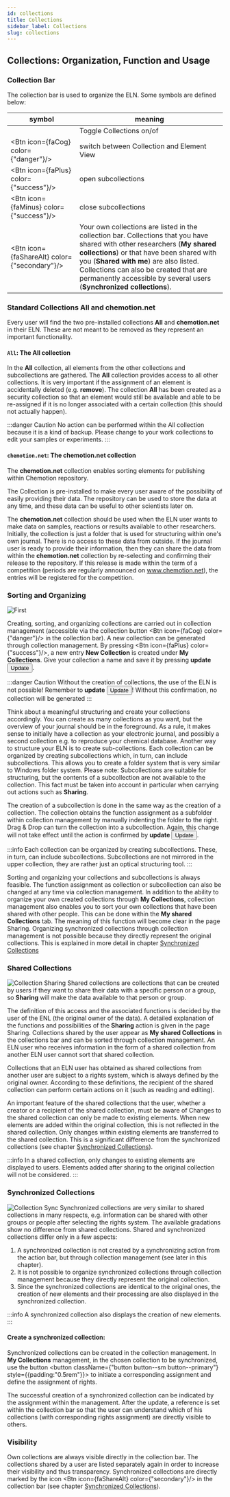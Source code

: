 ```yaml
---
id: collections
title: Collections
sidebar_label: Collections
slug: collections
---
```



## Collections: Organization, Function and Usage
### Collection Bar
The collection bar is used to organize the ELN. Some symbols are defined below:

| symbol | meaning |
|---|---|
| <FontAwesomeIcon icon={faList} size="lg"/>  |  Toggle Collections on/of  |
| <Btn icon={faCog} color={"danger"}/> | switch between Collection and Element View |
| <Btn icon={faPlus} color={"success"}/> | open subcollections |
| <Btn icon={faMinus} color={"success"}/> | close subcollections |
| <Btn icon={faShareAlt} color={"secondary"}/> | Your own collections are listed in the collection bar. Collections that you have shared with other researchers (**My shared collections**) or that have been shared with you (**Shared with me**) are also listed. Collections can also be created that are permanently accessible by several users (**Synchronized collections**). |

### Standard Collections All and chemotion.net
Every user will find the two pre-installed collections **All** and **chemotion.net** in their ELN. These are not meant to be removed as they represent an important functionality.

#### `All`: The All collection
In the **All** collection, all elements from the other collections and subcollections are gathered. The **All** collection provides access to all other collections. It is very important if the assignment of an element is accidentally deleted (e.g. **remove**). The collection **All** has been created as a security collection so that an element would still be available and able to be re-assigned if it is no longer associated with a certain collection (this should not actually happen).

:::danger Caution
No action can be performed within the All collection because it is a kind of backup. Please change to your work collections to edit your samples or experiments.
:::

#### `chemotion.net`: The chemotion.net collection
The **chemotion.net** collection enables sorting elements for publishing within Chemotion repository. 

The Collection is pre-installed to make every user aware of the possibility of easily providing their data. The repository can be used to store the data at any time, and these data can be useful to other scientists later on. 

The **chemotion.net** collection should be used when the ELN user wants to make data on samples, reactions or results available to other researchers. Initially, the collection is just a folder that is used for structuring within one's own journal. There is no access to these data from outside. If the journal user is ready to provide their information, then they can share the data from within the **chemotion.net** collection by re-selecting and confirming their release to the repository. If this release is made within the term of a competition (periods are regularly announced on www.chemotion.net), the entries will be registered for the competition.

###  Sorting and Organizing
![First](/img/collection_organisation.gif)

Creating, sorting, and organizing collections are carried out in collection management (accessible via the collection button <Btn icon={faCog} color={"danger"}/> in the collection bar). A new collection can be generated through collection management. By pressing <Btn icon={faPlus} color={"success"}/>, a new entry **New Collection** is created under **My Collections**. Give your collection a name and save it by pressing **update** <button className="button button--sm button--warning">Update</button>.

:::danger Caution
Without the creation of collections, the use of the ELN is not possible! Remember to **update** <button className="button button--sm button--warning">Update</button>! Without this confirmation, no collection will be generated
:::

Think about a meaningful structuring and create your collections accordingly. You can create as many collections as you want, but the overview of your journal should be in the foreground. As a rule, it makes sense to initially have a collection as your electronic journal, and possibly a second collection e.g. to reproduce your chemical database. Another way to structure your ELN is to create sub-collections. Each collection can be organized by creating subcollections which, in turn, can include subcollections. This allows you to create a folder system that is very similar to Windows folder system. Please note: Subcollections are suitable for structuring, but the contents of a subcollection are not available to the collection. This fact must be taken into account in particular when carrying out actions such as **Sharing**. 

The creation of a subcollection is done in the same way as the creation of a collection. The collection obtains the function assignment as a subfolder within collection management by manually indenting the folder to the right. Drag & Drop can turn the collection into a subcollection. Again, this change will not take effect until the action is confirmed by **update** <button className="button button--sm button--warning">Update</button>. 

:::info 
Each collection can be organized by creating subcollections. These, in turn, can include subcollections. Subcollections are not mirrored in the upper collection, they are rather just an optical structuring tool. 
::: 

Sorting and organizing your collections and subcollections is always feasible. The function assignment as collection or subcollection can also be changed at any time via collection management. In addition to the ability to organize your own created collections through **My Collections**, collection management also enables you to sort your own collections that have been shared with other people. This can be done within the **My shared Collections** tab. The meaning of this function will become clear in the page Sharing. Organizing synchronized collections through collection management is not possible because they directly represent the original collections. This is explained in more detail in chapter [Synchronized Collections](#synchronized-collections)

### Shared Collections 
![Collection Sharing](/img/collection_sharing.gif) 
Shared collections are collections that can be created by users if they want to share their data with a specific person or a group, so **Sharing** will make the data available to that person or group. 

The definition of this access and the associated functions is decided by the user of the ENL (the original owner of the data). A detailed explanation of the functions and possibilities of the **Sharing** action is given in the page Sharing. Collections shared by the user appear as **My shared Collections** in the collections bar and can be sorted through collection management. An ELN user who receives information in the form of a shared collection from another ELN user cannot sort that shared collection. 

Collections that an ELN user has obtained as shared collections from another user are subject to a rights system, which is always defined by the original owner. According to these definitions, the recipient of the shared collection can perform certain actions on it (such as reading and editing). 

An important feature of the shared collections that the user, whether a creator or a recipient of the shared collection, must be aware of Changes to the shared collection can only be made to existing elements. When new elements are added within the original collection, this is not reflected in the shared collection. Only changes within existing elements are transferred to the shared collection. This is a significant difference from the synchronized collections (see chapter [Synchronized Collections](#synchronized-collections)). 

:::info 
In a shared collection, only changes to existing elements are displayed to users. Elements added after sharing to the original collection will not be considered.
::: 

### Synchronized Collections 
![Collection Sync](/img/collection_sync.gif) 
Synchronized collections are very similar to shared collections in many respects, e.g. information can be shared with other groups or people after selecting the rights system. The available gradations show no difference from shared collections. 
Shared and synchronized collections differ only in a few aspects: 
1. A synchronized collection is not created by a synchronizing action from the action bar, but through collection management (see later in this chapter). 
2. It is not possible to organize synchronized collections through collection management because they directly represent the original collection. 
3. Since the synchronized collections are identical to the original ones, the creation of new elements and their processing are also displayed in the synchronized collection. 

:::info
A synchronized collection also displays the creation of new elements.
::: 

#### Create a synchronized collection: 
Synchronized collections can be created in the collection management. In **My Collections** management, in the chosen collection to be synchronized,
use the button <button className={"button button--sm button--primary"} style={{padding:"0.5rem"}}><FontAwesomeIcon icon={faPlus} size="lg"/>  <FontAwesomeIcon icon={faShareAlt} size="lg"/></button> to initiate a corresponding assignment and define the assignment of rights. 

The successful creation of a synchronized collection can be indicated by the assignment within the management. After the update, a reference is set within the collection bar so that the user can understand which of his collections (with corresponding rights assignment) are directly visible to others. 

### Visibility 
Own collections are always visible directly in the collection bar. The collections shared by a user are listed separately again in order to increase their visibility and thus transparency. Synchronized collections are directly marked by the icon <Btn icon={faShareAlt} color={"secondary"}/> in the collection bar (see chapter [Synchronized Collections](#synchronized-collections)). 

